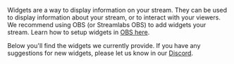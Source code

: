 
Widgets are a way to display information on your stream. They can be used to display information about your stream, or to interact with your viewers. We recommend using OBS (or Streamlabs OBS) to add widgets your stream. Learn how to setup widgets in [OBS here](/obs-setup).

Below you'll find the widgets we currently provide. If you have any suggestions for new widgets, please let us know in our [Discord](https://discord.gg/c3RetD5r5Y).

<Cards>
  <Card
    title="Subathon →"
    href="/widgets/subathon"
  />
  <Card
    title="Chat Overlay →"
    href="/widgets/chat-overlay"
  />
  <Card
    title="GPS →"
    href="/widgets/gps"
  />
  <Card
    title="Sub Goal →"
    href="/widgets/sub-goal"
  />
  <Card
    title="Polls →"
    href="/widgets/polls"
  />
  <Card
    title="Word Rank →"
    href="/widgets/word-rank"
  />
  <Card
    title="Ticker →"
    href="/widgets/ticker"
  />
</Cards>